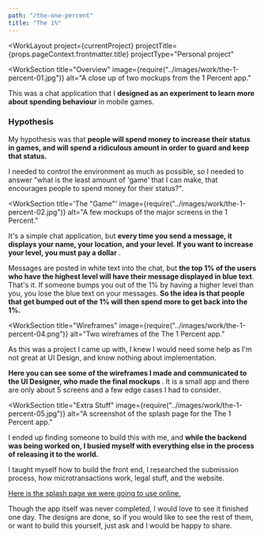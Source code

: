 ```yaml
---
path: "/the-one-percent"
title: "The 1%"
---
```






<WorkLayout
  project={currentProject}
  projectTitle={props.pageContext.frontmatter.title}
  projectType="Personal project"
>
<SEO title={props.pageContext.frontmatter.title} />

<WorkSection
  title="Overview"
  image={require("../images/work/the-1-percent-01.jpg")}
  alt="A close up of two mockups from the 1 Percent app."
>
  <p>
    This was a chat application that I <strong>designed as an experiment to learn more about spending behaviour</strong> in mobile games.
  </p>

  <h3>Hypothesis</h3>
  <p>
    My hypothesis was that <strong>people will spend money to increase their status in games, and will spend a ridiculous amount in order to guard and keep that status.</strong>
  </p>

  <p>
    I needed to control the environment as much as possible, so I needed to answer "what is the least amount of 'game' that I can make, that
    encourages people to spend money for their status?".
  </p>
</WorkSection>

<WorkSection
  title='The "Game"'
  image={require("../images/work/the-1-percent-02.jpg")}
  alt="A few mockups of the major screens in the 1 Percent."
>
  <p>
    It's a simple chat application, but
    <strong>
      every time you send a message, it displays your name, your location, and your level. If you want to increase your level, you must pay
      a dollar
    </strong>
    .
  </p>

  <p>
    Messages are posted in white text into the chat, but <strong>the top 1% of the users who have the highest level will have their message displayed in blue text</strong>. That's it. If someone bumps you out of the 1% by having a higher level than you, you lose the blue text on your messages. <strong>So the idea is that people that get bumped out of the 1% will then spend more to get back into the 1%.</strong>
  </p>
</WorkSection>

<WorkSection
  title="Wireframes"
  image={require("../images/work/the-1-percent-04.png")}
  alt="Two wireframes of the The 1 Percent app."
>
  <p>
    As this was a project I came up with, I knew I would need some help as I'm not great at UI Design, and know nothing about
    implementation.
  </p>

  <p>
    <strong>
      Here you can see some of the wireframes I made and communicated to the UI Designer, who made the final mockups
    </strong>
    . It is a small app and there are only about 5 screens and a few edge cases I had to consider.
  </p>
</WorkSection>

<WorkSection
  title="Extra Stuff"
  image={require("../images/work/the-1-percent-05.jpg")}
  alt="A screenshot of the splash page for the The 1 Percent app."
>
  <p>
    I ended up finding someone to build this with me, and <strong>while the backend was being worked on, I busied myself with everything else in the process of releasing it to the world.</strong>
  </p>
  <p>
    I taught myself how to build the front end, I researched the submission process, how microtransactions work, legal stuff, and the
    website.
  </p>
  <p>
    <a href="/the-1-percent/index" target="_blank" rel="noreferrer noopener">
      Here is the splash page we were going to use online.
    </a>
  </p>
</WorkSection>
<NextSteps title="Outcome" subtitle="">
<p>
  Though the app itself was never completed, I would love to see it finished one day. The designs are done, so if you would like to see
  the rest of them, or want to build this yourself, just ask and I would be happy to share.
</p>
</NextSteps>

</WorkLayout>